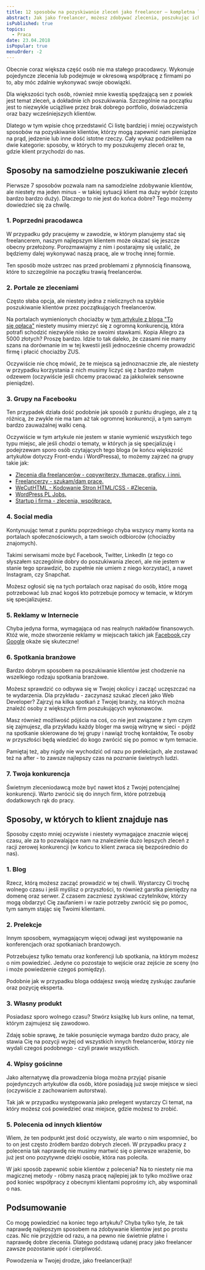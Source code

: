 ```yaml
---
title: 12 sposobów na pozyskiwanie zleceń jako freelancer – kompletna lista
abstract: Jak jako freelancer, możesz zdobywać zlecenia, poszukując ich, lub otrzymując z zewnątrz bez dodatkowej pracy? O tym w tym wpisie!
isPublished: true
topics:
  - Praca
date: 23.04.2018
isPopular: true
menuOrder: -2
---
```


Obecnie coraz większa część osób nie ma stałego pracodawcy. Wykonuje pojedyncze zlecenia lub podejmuje w okresową współpracę z firmami po to, aby móc zdalnie wykonywać swoje obowiązki.

Dla większości tych osób, również mnie kwestią spędzającą sen z powiek jest temat zleceń, a dokładnie ich poszukiwania. Szczególnie na początku jest to niezwykle uciążliwe przez brak dobrego portfolio, doświadczenia oraz bazy wcześniejszych klientów.

Dlatego w tym wpisie chcę przedstawić Ci listę bardziej i mniej oczywistych sposobów na pozyskiwanie klientów, którzy mogą zapewnić nam pieniądze na prąd, jedzenie lub inne dość istotne rzeczy. Cały wykaz podzieliłem na dwie kategorie: sposoby, w których to my poszukujemy zleceń oraz te, gdzie klient przychodzi do nas.

## Sposoby na samodzielne poszukiwanie zleceń

Pierwsze 7 sposobów pozwala nam na samodzielne zdobywanie klientów, ale niestety ma jeden minus - w takiej sytuacji klient ma duży wybór (często bardzo bardzo duży). Dlaczego to nie jest do końca dobre? Tego możemy dowiedzieć się za chwilę.

### 1. Poprzedni pracodawca

W przypadku gdy pracujemy w zawodzie, w którym planujemy stać się freelancerem, naszym najlepszym klientem może okazać się jeszcze obecny przełożony. Porozmawiajmy z nim i postarajmy się ustalić, że będziemy dalej wykonywać naszą pracę, ale w trochę innej formie.

Ten sposób może ustrzec nas przed problemami z płynnością finansową, które to szczególnie na początku trawią freelancerów.

### 2. Portale ze zleceniami

Często słaba opcja, ale niestety jedna z nielicznych na szybkie poszukiwanie klientów przez początkujących freelancerów.

Na portalach wymienionych chociażby w [tym artykule z bloga "To się opłaca"](http://tosieoplaca.pl/portale-ze-zleceniami-dla-freelancerow-lista-2018-roku/) niestety musimy mierzyć się z ogromną konkurencją, która potrafi schodzić niezwykle nisko ze swoimi stawkami. Kopia Allegro za 5000 złotych? Proszę bardzo. Idzie to tak daleko, że czasami nie mamy szans na dorównanie im w tej kwestii jeśli jednocześnie chcemy prowadzić firmę i płacić chociażby ZUS.

Oczywiście nie chcę mówić, że te miejsca są jednoznacznie złe, ale niestety w przypadku korzystania z nich musimy liczyć się z bardzo małym odzewem (oczywiście jeśli chcemy pracować za jakkolwiek sensowne pieniądze).

### 3. Grupy na Facebooku

Ten przypadek działa dość podobnie jak sposób z punktu drugiego, ale z tą różnicą, że zwykle nie ma tam aż tak ogromnej konkurencji, a tym samym bardzo zauważalnej walki ceną.

Oczywiście w tym artykule nie jestem w stanie wymienić wszystkich tego typu miejsc, ale jeśli chodzi o tematy, w których ja się specjalizuję i podejrzewam sporo osób czytających tego bloga (w końcu większość artykułów dotyczy Front-endu i WordPressa), to możemy zajrzeć na grupy takie jak:

- [Zlecenia dla freelancerów - copywriterzy, tłumacze, graficy, i inni.](https://www.facebook.com/groups/334578946675827/?ref=br_rs)
- [Freelancerzy - szukam/dam pracę.](https://www.facebook.com/groups/szukampracy)
- [WeCutHTML - Kodowanie Stron HTML/CSS - #Zlecenia.](https://www.facebook.com/groups/1460917024220206/)
- [WordPress PL Jobs.](https://www.facebook.com/groups/wpzenjobs/)
- [Startup i firma - zlecenia, współprace.](https://www.facebook.com/groups/1735385666757766/)

### 4. Social media

Kontynuując temat z punktu poprzedniego chyba wszyscy mamy konta na portalach społecznościowych, a tam swoich odbiorców (chociażby znajomych).

Takimi serwisami może być Facebook, Twitter, LinkedIn (z tego co słyszałem szczególnie dobry do poszukiwania zleceń, ale nie jestem w stanie tego sprawdzić, bo zupełnie nie umiem z niego korzystać), a nawet Instagram, czy Snapchat.

Możesz ogłosić się na tych portalach oraz napisać do osób, które mogą potrzebować lub znać kogoś kto potrzebuje pomocy w temacie, w którym się specjalizujesz.

### 5. Reklamy w Internecie

Chyba jedyna forma, wymagająca od nas realnych nakładów finansowych. Któż wie, może stworzenie reklamy w miejscach takich jak [Facebook](https://www.facebook.com/business),czy [Google](https://adwords.google.com/) okaże się skuteczne!

### 6. Spotkania branżowe

Bardzo dobrym sposobem na poszukiwanie klientów jest chodzenie na wszelkiego rodzaju spotkania branżowe.

Możesz sprawdzić co odbywa się w Twojej okolicy i zacząć uczęszczać na te wydarzenia. Dla przykładu - zaczynasz szukać zleceń jako Web Developer? Zajrzyj na kilka spotkań z Twojej branży, na których można znaleźć osoby z większych firm poszukujących wykonawców.

Masz również możliwość pójścia na coś, co nie jest związane z tym czym się zajmujesz, dla przykładu każdy bloger ma swoją witrynę w sieci - pójdź na spotkanie skierowane do tej grupy i nawiąż trochę kontaktów, Te osoby w przyszłości będą wiedzieć do kogo zwrócić się po pomoc w tym temacie.

Pamiętaj też, aby nigdy nie wychodzić od razu po prelekcjach, ale zostawać też na after - to zawsze najlepszy czas na poznanie świetnych ludzi.

### 7. Twoja konkurencja

Świetnym zleceniodawcą może być nawet ktoś z Twojej potencjalnej konkurencji. Warto zwrócić się do innych firm, które potrzebują dodatkowych rąk do pracy.


<NewsletterInterlude />

## Sposoby, w których to klient znajduje nas

Sposoby często mniej oczywiste i niestety wymagające znacznie więcej czasu, ale za to pozwalające nam na znalezienie dużo lepszych zleceń z racji zerowej konkurencji (w końcu to klient zwraca się bezpośrednio do nas).

### 1. Blog

Rzecz, którą możesz zacząć prowadzić w tej chwili. Wystarczy Ci trochę wolnego czasu i jeśli myślisz o przyszłości, to również garstka pieniędzy na domenę oraz serwer. Z czasem zaczniesz zyskiwać czytelników, którzy mogą obdarzyć Cię zaufaniem i w razie potrzeby zwrócić się po pomoc, tym samym stając się Twoimi klientami.

### 2. Prelekcje

Innym sposobem, wymagającym więcej odwagi jest występowanie na konferencjach oraz spotkaniach branżowych.

Potrzebujesz tylko tematu oraz konferencji lub spotkania, na którym możesz o nim powiedzieć. Jedyne co pozostaje to wejście oraz zejście ze sceny (no i może powiedzenie czegoś pomiędzy).

Podobnie jak w przypadku bloga oddajesz swoją wiedzę zyskując zaufanie oraz pozycję eksperta.

### 3. Własny produkt

Posiadasz sporo wolnego czasu? Stwórz książkę lub kurs online, na temat, którym zajmujesz się zawodowo.

Zdaję sobie sprawę, że takie posunięcie wymaga bardzo dużo pracy, ale stawia Cię na pozycji wyżej od wszystkich innych freelancerów, którzy nie wydali czegoś podobnego - czyli prawie wszystkich.

### 4. Wpisy gościnne

Jako alternatywę dla prowadzenia bloga można przyjąć pisanie pojedynczych artykułów dla osób, które posiadają już swoje miejsce w sieci (oczywiście z zachowaniem autorstwa).

Tak jak w przypadku występowania jako prelegent wystarczy Ci temat, na który możesz coś powiedzieć oraz miejsce, gdzie możesz to zrobić.

### 5. Polecenia od innych klientów

Wiem, że ten podpunkt jest dość oczywisty, ale warto o nim wspomnieć, bo to on jest często źródłem bardzo dobrych zleceń. W przypadku pracy z polecenia tak naprawdę nie musimy martwić się o pierwsze wrażenie, bo już jest ono pozytywne dzięki osobie, która nas poleciła.

W jaki sposób zapewnić sobie klientów z polecenia? Na to niestety nie ma magicznej metody - róbmy naszą pracę najlepiej jak to tylko możliwe oraz pod koniec współpracy z obecnymi klientami poprośmy ich, aby wspominali o nas.

## Podsumowanie

Co mogę powiedzieć na koniec tego artykułu? Chyba tylko tyle, że tak naprawdę najlepszym sposobem na zdobywanie klientów jest po prostu czas. Nic nie przyjdzie od razu, a na pewno nie świetnie płatne i naprawdę dobre zlecenia. Dlatego podstawą udanej pracy jako freelancer zawsze pozostanie upór i cierpliwość.

Powodzenia w Twojej drodze, jako freelancer(ka)!
